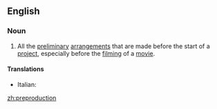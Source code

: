 ==English==

===Noun===
{{en-noun|-}}

# All the [[preliminary]] [[arrangement]]s that are made before the start of a [[project]], especially before the [[film]]ing of a [[movie]].

====Translations====
{{trans-top|arrangements before beginning}}
* Italian: {{t-|it|preproduzione|f}}
{{trans-mid}}

{{trans-bottom}}

[[zh:preproduction]]